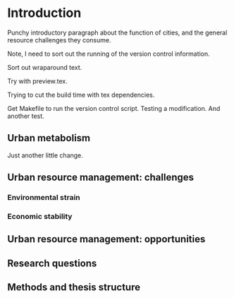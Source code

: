# Introduction

\pagenumbering{arabic}

Punchy introductory paragraph about the function of cities, and the general resource challenges they consume.

Note, I need to sort out the running of the version control information.

Sort out wraparound text.

Try with preview.tex.

Trying to cut the build time with tex dependencies.

Get Makefile to run the version control script. Testing a modification. And another test.

## Urban metabolism

Just another little change.

## Urban resource management: challenges

\nomenclature{$\delta_{rq}$}{Binary variable attributing a quality to a resource}
\nomenclature{$k_{prq$}}{Coefficient of resource production}
\nomenclature{$g$}{Acceleration due to gravity}


### Environmental strain

### Economic stability

## Urban resource management: opportunities

## Research questions

## Methods and thesis structure
